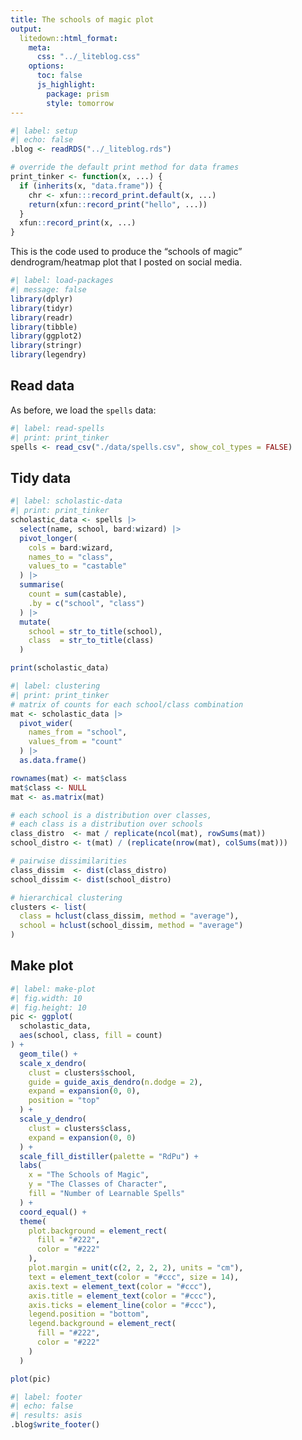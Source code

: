```yaml
---
title: The schools of magic plot
output:
  litedown::html_format:
    meta:
      css: "../_liteblog.css"
    options:
      toc: false
      js_highlight:
        package: prism
        style: tomorrow
---
```


```r
#| label: setup
#| echo: false
.blog <- readRDS("../_liteblog.rds")

# override the default print method for data frames
print_tinker <- function(x, ...) {
  if (inherits(x, "data.frame")) {
    chr <- xfun:::record_print.default(x, ...)
    return(xfun::record_print("hello", ...))
  }
  xfun::record_print(x, ...)
}
```

This is the code used to produce the "schools of magic" dendrogram/heatmap plot that I posted on social media. 

```r
#| label: load-packages
#| message: false
library(dplyr)
library(tidyr)
library(readr)
library(tibble)
library(ggplot2)
library(stringr)
library(legendry)
```

## Read data

As before, we load the `spells` data:

```r
#| label: read-spells
#| print: print_tinker
spells <- read_csv("./data/spells.csv", show_col_types = FALSE)
```

## Tidy data

```r
#| label: scholastic-data
#| print: print_tinker
scholastic_data <- spells |>
  select(name, school, bard:wizard) |>
  pivot_longer(
    cols = bard:wizard,
    names_to = "class",
    values_to = "castable"
  ) |>
  summarise(
    count = sum(castable),
    .by = c("school", "class")
  ) |>
  mutate(
    school = str_to_title(school),
    class  = str_to_title(class)
  )

print(scholastic_data)
```

```r
#| label: clustering
#| print: print_tinker
# matrix of counts for each school/class combination
mat <- scholastic_data |>
  pivot_wider(
    names_from = "school",
    values_from = "count"
  ) |>
  as.data.frame()

rownames(mat) <- mat$class
mat$class <- NULL
mat <- as.matrix(mat)

# each school is a distribution over classes,
# each class is a distribution over schools
class_distro  <- mat / replicate(ncol(mat), rowSums(mat))
school_distro <- t(mat) / (replicate(nrow(mat), colSums(mat)))

# pairwise dissimilarities
class_dissim  <- dist(class_distro)
school_dissim <- dist(school_distro)

# hierarchical clustering
clusters <- list(
  class = hclust(class_dissim, method = "average"),
  school = hclust(school_dissim, method = "average")
)
```

## Make plot

```r
#| label: make-plot
#| fig.width: 10
#| fig.height: 10
pic <- ggplot(
  scholastic_data, 
  aes(school, class, fill = count)
) +
  geom_tile() +
  scale_x_dendro(
    clust = clusters$school,
    guide = guide_axis_dendro(n.dodge = 2),
    expand = expansion(0, 0),
    position = "top"
  ) +
  scale_y_dendro(
    clust = clusters$class,
    expand = expansion(0, 0)
  ) +
  scale_fill_distiller(palette = "RdPu") +
  labs(
    x = "The Schools of Magic",
    y = "The Classes of Character",
    fill = "Number of Learnable Spells"
  ) +
  coord_equal() +
  theme(
    plot.background = element_rect(
      fill = "#222", 
      color = "#222"
    ),
    plot.margin = unit(c(2, 2, 2, 2), units = "cm"),
    text = element_text(color = "#ccc", size = 14),
    axis.text = element_text(color = "#ccc"),
    axis.title = element_text(color = "#ccc"),
    axis.ticks = element_line(color = "#ccc"),
    legend.position = "bottom",
    legend.background = element_rect(
      fill = "#222", 
      color = "#222"
    )
  )

plot(pic)
```

```r
#| label: footer
#| echo: false
#| results: asis
.blog$write_footer()
```

